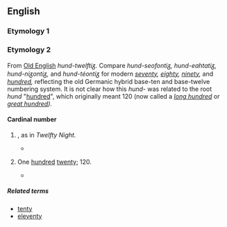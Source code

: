 ==English==

===Etymology 1===

===Etymology 2===
From [[Old English]] ''hund-twelftiᵹ.'' Compare ''hund-seofontiᵹ, hund-eahtatiᵹ, hund-niᵹontiᵹ,'' and ''hund-téontiᵹ'' for modern ''[[seventy]], [[eighty]], [[ninety]],'' and ''[[hundred]],'' reflecting the old Germanic hybrid base-ten and base-twelve numbering system. It is not clear how this ''hund-'' was related to the root ''hund'' "[[hundred]]", which originally meant 120 (now called a ''[[long hundred]]'' or ''[[great hundred]]).''

====Cardinal number====
{{infl|en|cardinal number}}

# {{obsolete|or|nonstandard}} {{misspelling of|twelfth}}, as in ''Twelfty Night.''
#* {{quote-book
|title=The History of Ireland
|page=xliii
|author=Geoffrey Keating
|year=1866
|passage=it was not established till the eleventh or '''twelfty''' century.}}
# {{nonstandard}} One [[hundred]] [[twenty]]; 120.
#* {{quote-book
|title=Report and Proceedings of the Convention
|page=1
|author=International Ladies' Garment Workers' Union
|year=1922
|passage=The '''twelfty-six''' [126] weeks' strike taught us the value of being organized}}

=====Related terms=====
* [[tenty]]
* [[eleventy]]